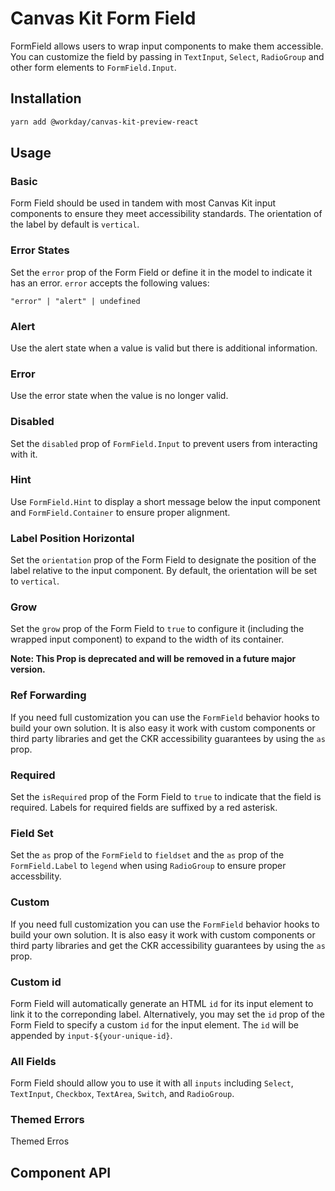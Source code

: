


<Meta title="Preview/Inputs/Form Field" component={FormField} />

# Canvas Kit Form Field

FormField allows users to wrap input components to make them accessible. You can customize the field
by passing in `TextInput`, `Select`, `RadioGroup` and other form elements to `FormField.Input`.

## Installation

```sh
yarn add @workday/canvas-kit-preview-react
```

## Usage

### Basic

Form Field should be used in tandem with most Canvas Kit input components to ensure they meet
accessibility standards. The orientation of the label by default is `vertical`.

<ExampleCodeBlock code={Basic} />

### Error States

Set the `error` prop of the Form Field or define it in the model to indicate it has an error.
`error` accepts the following values:

`"error" | "alert" | undefined`

### Alert

Use the alert state when a value is valid but there is additional information.

<ExampleCodeBlock code={Alert} />

### Error

Use the error state when the value is no longer valid.

<ExampleCodeBlock code={Error} />

### Disabled

Set the `disabled` prop of `FormField.Input` to prevent users from interacting with it.

<ExampleCodeBlock code={Disabled} />

### Hint

Use `FormField.Hint` to display a short message below the input component and `FormField.Container`
to ensure proper alignment.

<ExampleCodeBlock code={Hint} />

### Label Position Horizontal

Set the `orientation` prop of the Form Field to designate the position of the label relative to the
input component. By default, the orientation will be set to `vertical`.

<ExampleCodeBlock code={LabelPositionHorizontal} />

### Grow

Set the `grow` prop of the Form Field to `true` to configure it (including the wrapped input
component) to expand to the width of its container.

**Note: This Prop is deprecated and will be removed in a future major version.**

<ExampleCodeBlock code={Grow} />

### Ref Forwarding

If you need full customization you can use the `FormField` behavior hooks to build your own
solution. It is also easy it work with custom components or third party libraries and get the CKR
accessibility guarantees by using the `as` prop.

<ExampleCodeBlock code={RefForwarding} />

### Required

Set the `isRequired` prop of the Form Field to `true` to indicate that the field is required. Labels
for required fields are suffixed by a red asterisk.

<ExampleCodeBlock code={Required} />

### Field Set

Set the `as` prop of the `FormField` to `fieldset` and the `as` prop of the `FormField.Label` to
`legend` when using `RadioGroup` to ensure proper accessbility.

<ExampleCodeBlock code={FieldSet} />

### Custom

If you need full customization you can use the `FormField` behavior hooks to build your own
solution. It is also easy it work with custom components or third party libraries and get the CKR
accessibility guarantees by using the `as` prop.

<ExampleCodeBlock code={Custom} />

### Custom id

Form Field will automatically generate an HTML `id` for its input element to link it to the
correponding label. Alternatively, you may set the `id` prop of the Form Field to specify a custom
`id` for the input element. The `id` will be appended by `input-${your-unique-id}`.

<ExampleCodeBlock code={CustomId} />

### All Fields

Form Field should allow you to use it with all `inputs` including `Select`, `TextInput`, `Checkbox`,
`TextArea`, `Switch`, and `RadioGroup`.

<ExampleCodeBlock code={AllFields} />

### Themed Errors

Themed Erros

<ExampleCodeBlock code={ThemedError} />

## Component API

<SymbolDoc name="FormField" fileName="/preview-react/" />
